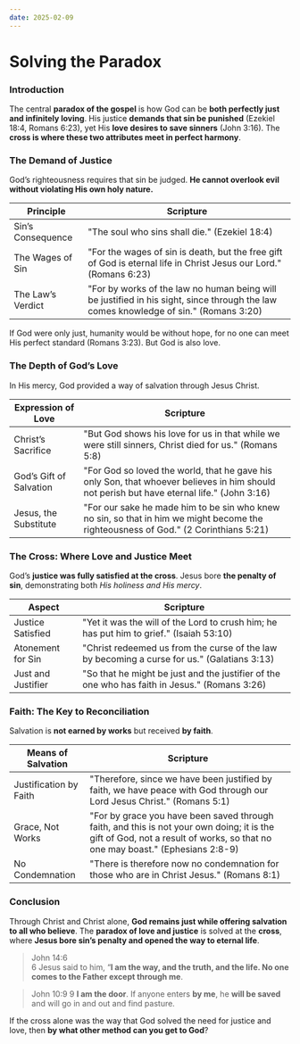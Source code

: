 ```yaml
---
date: 2025-02-09
---
```



# Solving the Paradox

<CustomImage
  src="/img/solving-the-paradox.png"
  alt="Solving the Paradox"
  width="400px"
/>
<DateDisplay date="2025-02-09" />

### Introduction

The central **paradox of the gospel** is how God can be **both perfectly just and infinitely loving**. His justice **demands that sin be punished** (Ezekiel 18:4, Romans 6:23), yet His **love desires to save sinners** (John 3:16). The **cross is where these two attributes meet in perfect harmony**.

### The Demand of Justice
God’s righteousness requires that sin be judged. **He cannot overlook evil without violating His own holy nature.**

| Principle | Scripture |
|-----------|-----------|
| Sin’s Consequence | "The soul who sins shall die." (Ezekiel 18:4) |
| The Wages of Sin | "For the wages of sin is death, but the free gift of God is eternal life in Christ Jesus our Lord." (Romans 6:23) |
| The Law’s Verdict | "For by works of the law no human being will be justified in his sight, since through the law comes knowledge of sin." (Romans 3:20) |

If God were only just, humanity would be without hope, for no one can meet His perfect standard (Romans 3:23). But God is also love.

### The Depth of God’s Love
In His mercy, God provided a way of salvation through Jesus Christ.

| Expression of Love | Scripture |
|-------------------|-----------|
| Christ’s Sacrifice | "But God shows his love for us in that while we were still sinners, Christ died for us." (Romans 5:8) |
| God’s Gift of Salvation | "For God so loved the world, that he gave his only Son, that whoever believes in him should not perish but have eternal life." (John 3:16) |
| Jesus, the Substitute | "For our sake he made him to be sin who knew no sin, so that in him we might become the righteousness of God." (2 Corinthians 5:21) |

### The Cross: Where Love and Justice Meet
God’s **justice was fully satisfied at the cross**. Jesus bore **the penalty of sin**, demonstrating both _His holiness and His mercy_.

| Aspect | Scripture |
|--------|-----------|
| Justice Satisfied | "Yet it was the will of the Lord to crush him; he has put him to grief." (Isaiah 53:10) |
| Atonement for Sin | "Christ redeemed us from the curse of the law by becoming a curse for us." (Galatians 3:13) |
| Just and Justifier | "So that he might be just and the justifier of the one who has faith in Jesus." (Romans 3:26) |

### Faith: The Key to Reconciliation
Salvation is **not earned by works** but received **by faith**.

| Means of Salvation | Scripture |
|------------------|-----------|
| Justification by Faith | "Therefore, since we have been justified by faith, we have peace with God through our Lord Jesus Christ." (Romans 5:1) |
| Grace, Not Works | "For by grace you have been saved through faith, and this is not your own doing; it is the gift of God, not a result of works, so that no one may boast." (Ephesians 2:8-9) |
| No Condemnation | "There is therefore now no condemnation for those who are in Christ Jesus." (Romans 8:1) |

### Conclusion

Through Christ and Christ alone, **God remains just while offering salvation to all who believe**. The **paradox of love and justice** is solved at the **cross**, where **Jesus bore sin’s penalty and opened the way to eternal life**.

> John 14:6  
6 Jesus said to him, “**I am the way, and the truth, and the life. No one comes to the Father except through me**.

> John 10:9
9 **I am the door**. If anyone enters **by me**, he **will be saved** and will go in and out and find pasture.

If the cross alone was the way that God solved the need for justice and love, then **by what other method can you get to God**?


